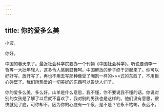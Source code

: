 ```yaml
---
---
---
```

title: 你的爱多么美
---

小波，

你好。

中国的春天来了。最近社会科学院要办一个刊物《中国社会科学》，听说要调李一哲等一大批年轻人，这多令人感到鼓舞呵。中国解放的步子终于迈起来了。你可以好好写、放开写了，再也不用去写那种像受了阉割一样的×××式的东西了，不用担心碰壁了。我们所热爱的一切美好的东西可以告诉人们了。

你的爱多么美，多么好。山羊是什么意思，我不懂，你不要说我不懂的话。你说对别的女孩是了解了以后就不喜欢了，我对别的男孩也是这样的。他们没有意思，很快就见了底，可你却不，因为你的心底有一个泉，是不是？它永不枯竭，永远不。